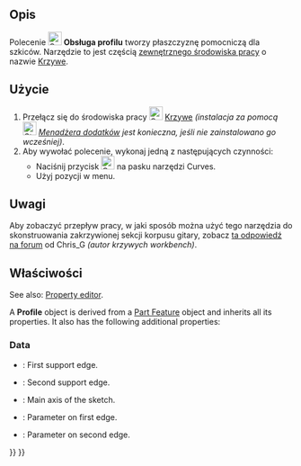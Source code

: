 <languages/>

{{Docnav/pl
|[[Curves_Sweep2Rails/pl|Sweep2Rails]]
|[[Curves_PipeshellProfile/pl|Profil powłoki rury]]
|[[Curves_Workbench/pl|środowisko pracy Krzywe]]
|IconL=Curves_Sweep2Rails.svg
|IconR=Curves_PipeshellProfile.svg
|IconC=Curves_workbench_icon.svg
}}

{{GuiCommand/pl
|Name=Curves ProfileSupport
|Name/pl=Krzywe: Obsługa profilu
|MenuLocation=Surfaces → Profile support plane
|Workbenches=[[Curves_Workbench/pl|Krzywe]]
}}

<span id="Description"></span>
==Opis==

<div class="mw-translate-fuzzy">
Polecenie [[Image:Curves_ProfileSupport.svg|24px]] '''Obsługa profilu''' tworzy płaszczyznę pomocniczą dla szkiców. Narzędzie to jest częścią [[External_workbenches/pl|zewnętrznego środowiska pracy]] o nazwie [[Curves_Workbench/pl|Krzywe]].
</div>

<span id="Usage"></span>
==Użycie==

<div class="mw-translate-fuzzy">
# Przełącz się do środowiska pracy [[Image:Curves_workbench_icon.svg|24px]] [[Curves_Workbench/pl|Krzywe]] ''(instalacja za pomocą [[Image:Std_AddonMgr.svg|24px]] [[Std_AddonMgr/pl|Menadżera dodatków]] jest konieczna, jeśli nie zainstalowano go wcześniej)''.
# Aby wywołać polecenie, wykonaj jedną z następujących czynności:
#* Naciśnij przycisk [[Image:Curves_ProfileSupport.svg|24px]] na pasku narzędzi Curves.
#* Użyj pozycji {{MenuCommand|Surfaces → Profile support plane}} w menu.
</div>

<span id="Notes"></span>
==Uwagi==

<div class="mw-translate-fuzzy">
Aby zobaczyć przepływ pracy, w jaki sposób można użyć tego narzędzia do skonstruowania zakrzywionej sekcji korpusu gitary, zobacz [https://forum.freecadweb.org/viewtopic.php?f=3&t=22675&start=90#p203978 ta odpowiedź na forum] od Chris_G ''(autor krzywych workbench)''.
</div>

<span id="Properties"></span>
==Właściwości==

<div lang="en" dir="ltr" class="mw-content-ltr">
See also: [[Property_editor|Property editor]].
</div>

<div lang="en" dir="ltr" class="mw-content-ltr">
A '''Profile''' object is derived from a [[Part_Feature|Part Feature]] object and inherits all its properties. It also has the following additional properties:
</div>

<div lang="en" dir="ltr" class="mw-content-ltr">
===Data===
</div>

<div lang="en" dir="ltr" class="mw-content-ltr">
{{TitleProperty|Profile}}
</div>

<div lang="en" dir="ltr" class="mw-content-ltr">
* {{PropertyData|Edge1|LinkSub|Dynamic}}: First support edge.
* {{PropertyData|Edge2|LinkSub|Dynamic}}: Second support edge.
* {{PropertyData|MainAxis|Vector|Dynamic}}: Main axis of the sketch.
* {{PropertyData|Parameter1|Float|Dynamic}}: Parameter on first edge.
* {{PropertyData|Parameter2|Float|Dynamic}}: Parameter on second edge.
</div>


{{Docnav/pl
|[[Curves_Sweep2Rails/pl|Sweep2Rails]]
|[[Curves_PipeshellProfile/pl|Profil powłoki rury]]
|[[Curves_Workbench/pl|środowisko pracy Krzywe]]
|IconL=Curves_Sweep2Rails.svg
|IconR=Curves_PipeshellProfile.svg
|IconC=Curves_workbench_icon.svg
}}

{{Curves Tools navi{{#translation:}}}}
{{Userdocnavi{{#translation:}}}}